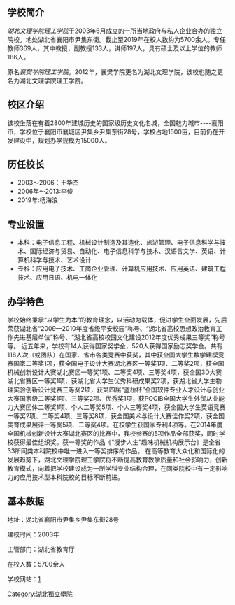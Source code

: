 == 学校简介==
''湖北文理学院理工学院''于2003年6月成立的一所当地政府与私人企业合办的独立院校。地处湖北省襄阳市尹集东街。截止至2019年在校人数约为5700余人。专任教师369人，其中教授，副教授133人，讲师197人，具有硕士及以上学位的教师186人。

原名''襄樊学院理工学院''。2012年，襄樊学院更名为湖北文理学院，该校也随之更名为湖北文理学院理工学院。

== 校区介绍==
该校坐落在有着2800年建城历史的国家级历史文化名城，全国魅力城市----襄阳市，学校位于襄阳市襄城区尹集乡尹集东街28号，学校占地1500亩，目前仍在开发建设中，规划办学规模为15000人。

== 历任校长 ==
*2003～2006：王华杰
*2006年～2013:李俊
*2019年:杨海浪

== 专业设置 ==

*本科：电子信息工程、机械设计制造及其造化、旅游管理、电子信息科学与技术、国际经济与贸易、自动化、电子信息科学与技术、汉语言文学、英语、计算机科学与技术、艺术设计
*专科：应用电子技术、工商企业管理、计算机应用技术、应用英语、建筑工程技术、应用日语、机电一体化

== 办学特色==
学校始终秉承“以学生为本”的教育理念，以活动为载体，促进学生全面发展，先后荣获湖北省“2009—2010年度省级平安校园”称号、“湖北省高校思想政治教育工作先进基层单位”称号、“湖北省高校校园文化建设2012年度优秀成果三等奖”称号等。
近五年来，学校有14人获得国家奖学金，520人获得国家励志奖学金。共有118人次（或团队）在国家、省市各类竞赛中获奖，其中获全国大学生数学建模竞赛国家二等奖1项，获全国电子设计大赛湖北赛区一等奖1项、二等奖2项，获全国机械创新设计大赛湖北赛区一等奖1项、二等奖4项、三等奖4项，获全国3D大赛湖北省赛区一等奖1项，获湖北省大学生优秀科研成果奖2项，获湖北省大学生物理实验创新设计竞赛三等奖2项，获第四届“蓝桥杯”全国软件专业人才设计与创业大赛国家级二等奖1项、三等奖2项、优秀奖1项，获POCIB全国大学生外贸从业能力大赛团体二等奖1项、个人二等奖5项、个人三等奖4项，获全国大学生英语竞赛一等奖2项、二等奖4项、三等奖8项，获全国美术与设计大赛佳作奖2项，获全国美育成果展评一等奖5项、二等奖4项。在校学生获国家专利4项等。在2014年度全国机械创新设计大赛湖北赛区的比赛中，我校参赛的5项作品全部获奖，同时学校获得最佳组织奖。获一等奖的作品《“漫步人生”趣味机械机构展示台》是全省33所同类本科院校中唯一进入一等奖排序的作品。
在高等教育大众化和国际化的发展趋势下，湖北文理学院理工学院将不断提高教育教学质量和社会影响力，创新教育模式，向着把学校建设成为一所学科专业结构合理，在同类院校中有一定影响力的应用技术型本科院校的目标不断前进。

== 基本数据 ==
地址：湖北省襄阳市尹集乡尹集东街28号

建校时间：2003年

主管部门：湖北省教育厅

在校人数：5700余人

学校网站：[http://www.hbasstu.net/] {{Wayback|url=http://www.hbasstu.net/ |date=20160917153855 }}

{{湖北高等院校}}
{{独立学院}}

[[Category:湖北獨立學院|Category:湖北獨立學院]]